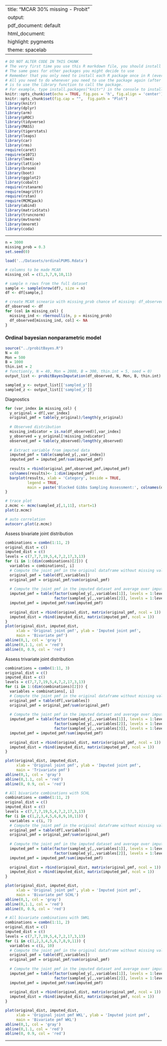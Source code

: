 
---
title: "MCAR 30% missing - Probit"
output:
  pdf_document: default
  html_document:
    highlight: pygments
    theme: spacelab
---

```r
# DO NOT ALTER CODE IN THIS CHUNK
# The very first time you use this R markdown file, you should install each of the packages below.
# The same goes for other packages you might decide to use
# Remember that you only need to install each R package once in R (ever -- unless you change computers).
# All you need to do whenever you need to use the package again (after restarting the R session),
# is to use the library function to call the package.
# For example, type install.packages("knitr") in the console to install the knitr package. 
knitr::opts_chunk$set(echo = TRUE, fig.pos = 'h', fig.align = 'center')
knitr::opts_chunk$set(fig.cap = "",  fig.path = "Plot")
library(knitr)
library(dplyr)
library(arm)
library(pROC)
library(tidyverse)
library(MASS)
library(tigerstats)
library(leaps)
library(car)
library(rms)
require(caret)
require(e1071)
library(lme4) 
library(lattice)
library(broom)
library(boot)
library(ggplot2)
library(cobalt)
require(rstanarm)
require(magrittr)
require(rstan)
require(MCMCpack)
library(abind)
library(matrixStats)
library(truncnorm)
library(mvtnorm)
library(mnormt)
library(coda)
```

* * *

```r
n = 3000
missing_prob = 0.3
set.seed(0)

load('../Datasets/ordinalPUMS.Rdata')

# columns to be made MCAR
missing_col = c(1,3,7,9,10,11)

# sample n rows from the full dataset
sample <- sample(nrow(df), size = n)
df <- df[sample,]

# create MCAR scneario with missing_prob chance of missing: df_observed
df_observed <- df
for (col in missing_col) {
  missing_ind <- rbernoulli(n, p = missing_prob)
  df_observed[missing_ind, col] <- NA
}
```


### Ordinal bayesian nonparametric model

```r
source("../probitBayes.R")
N = 40
Mon = 500
B = 1000
thin.int = 2
# function(y, N = 40, Mon = 2000, B = 300, thin.int = 5, seed = 0)
output_list <- probitBayesImputation(df_observed, N, Mon, B, thin.int)
```

```r
sampled_y <- output_list[['sampled_y']]
sampled_z <- output_list[['sampled_z']]
```

Diagnostics

```r
for (var_index in missing_col) {
  y_original = df[,var_index]
  original_pmf = table(y_original)/length(y_original)
  
  # Observed distribution
  missing_indicator = is.na(df_observed)[,var_index]
  y_observed = y_original[!missing_indicator]
  observed_pmf = table(y_observed)/length(y_observed)
  
  # Extract variable from imputed data
  imputed_pmf = table(sampled_y[,,var_index])
  imputed_pmf = imputed_pmf/sum(imputed_pmf)
  
  results = rbind(original_pmf,observed_pmf,imputed_pmf)
  colnames(results)<- 1:dim(imputed_pmf)
  barplot(results, xlab = 'Category', beside = TRUE, 
          legend = TRUE, 
          main = paste('Blocked Gibbs Sampling Assessment:', colnames(df)[var_index]))
}
```

```r
# trace plot
z.mcmc <- mcmc(sampled_z[,1,11], start=1)
plot(z.mcmc)
```

```r
# auto correlation
autocorr.plot(z.mcmc)
```


Assess bivariate joint distribution
```r
combinations = combn(1:11, 2)
original_dist = c()
imputed_dist = c()
levels = c(7,7,7,19,5,4,7,2,17,3,13)
for (i in 1:(dim(combinations)[2])) {
  variables = combinations[, i]
  # Compute the joint pmf in the original dataframe without missing values
  original_pmf = table(df[,variables])
  original_pmf = original_pmf/sum(original_pmf)
      
  # Compute the joint pmf in the imputed dataset and average over imputations
  imputed_pmf = table(factor(sampled_y[,,variables[1]], levels = 1:levels[variables[1]]), 
                      factor(sampled_y[,,variables[2]], levels = 1:levels[variables[2]]))
  imputed_pmf = imputed_pmf/sum(imputed_pmf)
  
  original_dist = rbind(original_dist, matrix(original_pmf, ncol = 1))
  imputed_dist = rbind(imputed_dist, matrix(imputed_pmf, ncol = 1))
}
plot(original_dist, imputed_dist, 
     xlab = 'Original joint pmf', ylab = 'Imputed joint pmf', 
     main = 'Bivariate pmf')
abline(0,1, col = 'gray')
abline(0,1.1, col = 'red')
abline(0, 0.9, col = 'red')
```


Assess trivariate joint distribution
```r
combinations = combn(1:11, 3)
original_dist = c()
imputed_dist = c()
levels = c(7,7,7,19,5,4,7,2,17,3,13)
for (i in 1:(dim(combinations)[2])) {
  variables = combinations[, i]
  # Compute the joint pmf in the original dataframe without missing values
  original_pmf = table(df[,variables])
  original_pmf = original_pmf/sum(original_pmf)
      
  # Compute the joint pmf in the imputed dataset and average over imputations
  imputed_pmf = table(factor(sampled_y[,,variables[1]], levels = 1:levels[variables[1]]), 
                      factor(sampled_y[,,variables[2]], levels = 1:levels[variables[2]]),
                      factor(sampled_y[,,variables[3]], levels = 1:levels[variables[3]]))
  imputed_pmf = imputed_pmf/sum(imputed_pmf)
  
  original_dist = rbind(original_dist, matrix(original_pmf, ncol = 1))
  imputed_dist = rbind(imputed_dist, matrix(imputed_pmf, ncol = 1))
}

plot(original_dist, imputed_dist, 
     xlab = 'Original joint pmf', ylab = 'Imputed joint pmf', 
     main = 'Trivariate pmf')
abline(0,1, col = 'gray')
abline(0,1.1, col = 'red')
abline(0, 0.9, col = 'red')
```

```r
# All bivariate combinations with SCHL
combinations = combn(1:11, 2)
original_dist = c()
imputed_dist = c()
levels = c(7,7,7,19,5,4,7,2,17,3,13)
for (i in c(1,2,3,4,5,6,8,9,10,11)) {
  variables = c(i, 7)
  # Compute the joint pmf in the original dataframe without missing values
  original_pmf = table(df[,variables])
  original_pmf = original_pmf/sum(original_pmf)
      
  # Compute the joint pmf in the imputed dataset and average over imputations
  imputed_pmf = table(factor(sampled_y[,,variables[1]], levels = 1:levels[variables[1]]), 
                      factor(sampled_y[,,variables[2]], levels = 1:levels[variables[2]]))
  imputed_pmf = imputed_pmf/sum(imputed_pmf)
  
  original_dist = rbind(original_dist, matrix(original_pmf, ncol = 1))
  imputed_dist = rbind(imputed_dist, matrix(imputed_pmf, ncol = 1))
}

plot(original_dist, imputed_dist, 
     xlab = 'Original joint pmf', ylab = 'Imputed joint pmf', 
     main = 'Bivariate pmf SCHL')
abline(0,1, col = 'gray')
abline(0,1.1, col = 'red')
abline(0, 0.9, col = 'red')
```

```r
# All bivariate combinations with SWKL
combinations = combn(1:11, 2)
original_dist = c()
imputed_dist = c()
levels = c(7,7,7,19,5,4,7,2,17,3,13)
for (i in c(1,2,3,4,5,6,7,8,9,11)) {
  variables = c(i, 10)
  # Compute the joint pmf in the original dataframe without missing values
  original_pmf = table(df[,variables])
  original_pmf = original_pmf/sum(original_pmf)
      
  # Compute the joint pmf in the imputed dataset and average over imputations
  imputed_pmf = table(factor(sampled_y[,,variables[1]], levels = 1:levels[variables[1]]), 
                      factor(sampled_y[,,variables[2]], levels = 1:levels[variables[2]]))
  imputed_pmf = imputed_pmf/sum(imputed_pmf)
  
  original_dist = rbind(original_dist, matrix(original_pmf, ncol = 1))
  imputed_dist = rbind(imputed_dist, matrix(imputed_pmf, ncol = 1))
}

plot(original_dist, imputed_dist, 
     xlab = 'Original joint pmf WKL', ylab = 'Imputed joint pmf', 
     main = 'Bivariate pmf WKL')
abline(0,1, col = 'gray')
abline(0,1.1, col = 'red')
abline(0, 0.9, col = 'red')
```

* * *



